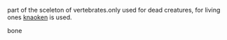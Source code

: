 part of the sceleton of vertebrates.only used for dead creatures, for living ones [[knaoken]] is used.

bone